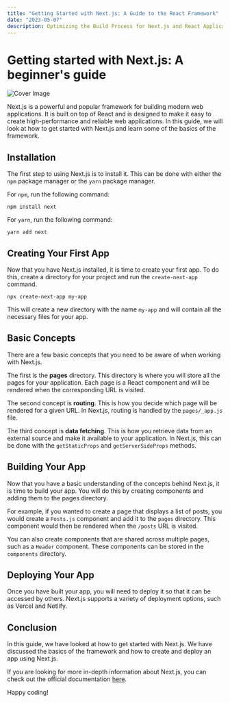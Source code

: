 ```yaml
---
title: "Getting Started with Next.js: A Guide to the React Framework"
date: "2023-05-07"
description: Optimizing the Build Process for Next.js and React Applications
---
```

# Getting started with Next.js: A beginner's guide

![Cover Image](https://images.unsplash.com/photo-1604999163163-ff86077e9105?crop=entropy&cs=tinysrgb&fit=max&fm=jpg&ixid=MnwxNTY3OTN8MHwxfHJhbmRvbXx8fHx8fHx8fDE2ODM0NTYxOTA&ixlib=rb-4.0.3&q=80&w=1080)

Next.js is a powerful and popular framework for building modern web applications. It is built on top of React and is designed to make it easy to create high-performance and reliable web applications. In this guide, we will look at how to get started with Next.js and learn some of the basics of the framework.

## Installation

The first step to using Next.js is to install it. This can be done with either the `npm` package manager or the `yarn` package manager.

For `npm`, run the following command:

```
npm install next
```

For `yarn`, run the following command:

```
yarn add next
```

## Creating Your First App

Now that you have Next.js installed, it is time to create your first app. To do this, create a directory for your project and run the `create-next-app` command.

```
npx create-next-app my-app
```

This will create a new directory with the name `my-app` and will contain all the necessary files for your app.

## Basic Concepts

There are a few basic concepts that you need to be aware of when working with Next.js. 

The first is the **pages** directory. This directory is where you will store all the pages for your application. Each page is a React component and will be rendered when the corresponding URL is visited.

The second concept is **routing**. This is how you decide which page will be rendered for a given URL. In Next.js, routing is handled by the `pages/_app.js` file. 

The third concept is **data fetching**. This is how you retrieve data from an external source and make it available to your application. In Next.js, this can be done with the `getStaticProps` and `getServerSideProps` methods.

## Building Your App

Now that you have a basic understanding of the concepts behind Next.js, it is time to build your app. You will do this by creating components and adding them to the pages directory.

For example, if you wanted to create a page that displays a list of posts, you would create a `Posts.js` component and add it to the `pages` directory. This component would then be rendered when the `/posts` URL is visited.

You can also create components that are shared across multiple pages, such as a `Header` component. These components can be stored in the `components` directory.

## Deploying Your App

Once you have built your app, you will need to deploy it so that it can be accessed by others. Next.js supports a variety of deployment options, such as Vercel and Netlify.

## Conclusion

In this guide, we have looked at how to get started with Next.js. We have discussed the basics of the framework and how to create and deploy an app using Next.js. 

If you are looking for more in-depth information about Next.js, you can check out the official documentation [here](https://nextjs.org/docs). 

Happy coding!